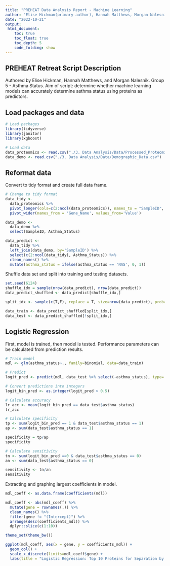 ```yaml
---
title: "PREHEAT Data Analysis Report - Machine Learning"
author: "Elise Hickman(primary author), Hannah Matthews, Morgan Nalesnik"
date: "2022-10-21"
output: 
 html_document:
    toc: true
    toc_float: true
    toc_depth: 5
    code_folding: show
---
```


## PREHEAT Retreat Script Description

Authored by Elise Hickman, Hannah Matthews, and Morgan Nalesnik. Group 5 - Asthma Status.
Aim of script: determine whether machine learning models can accurately determine asthma status using proteins as predictors.

## Load packages and data

```r
# Load packages
library(tidyverse)
library(janitor)
library(xgboost)
```
```r
# Load data
data_proteomics <- read.csv("./3. Data Analysis/Data/Processed_Proteomics_Data.csv")
data_demo <- read.csv("./3. Data Analysis/Data/Demographic_Data.csv")
```

## Reformat data

Convert to tidy format and create full data frame.

```r
# Change to tidy format 
data_tidy <-
  data_proteomics %>% 
  pivot_longer(cols=c(2:ncol(data_proteomics)), names_to = "SampleID", values_to = 'Value') %>% 
  pivot_wider(names_from = 'Gene_Name', values_from='Value')

data_demo <-
  data_demo %>% 
  select(SampleID, Asthma_Status)

data_predict <-
  data_tidy %>% 
  left_join(data_demo, by='SampleID') %>% 
  select(c(2:ncol(data_tidy), Asthma_Status)) %>%
  clean_names() %>% 
  mutate(asthma_status = ifelse(asthma_status == 'NAS', 0, 1))
```

Shuffle data set and split into training and testing datasets.
```r
set.seed(6124)
shuffle_idx = sample(nrow(data_predict), nrow(data_predict))
data_predict_shuffled <- data_predict[shuffle_idx,]

split_idx <- sample(c(T,F), replace = T, size=nrow(data_predict), prob=c(0.80, 0.20)) 

data_train <- data_predict_shuffled[split_idx,]
data_test <- data_predict_shuffled[!split_idx,]
```

## Logistic Regression

First, model is trained, then model is tested. Performance parameters can be calculated from prediction results.

```r
# Train model
mdl <- glm(asthma_status~., family=binomial, data=data_train)

# Predict
logit_pred <- predict(mdl, data_test %>% select(-asthma_status), type='response')

# Convert predictions into integers 
logit_bin_pred <- as.integer(logit_pred > 0.5)

# Calculate accuracy
lr_acc <- mean(logit_bin_pred == data_test$asthma_status)
lr_acc

# Calculate specificity
tp <- sum(logit_bin_pred == 1 & data_test$asthma_status == 1)
ap <- sum(data_test$asthma_status == 1)

specificity = tp/ap
specificity

# Calculate sensitivity
tn <- sum(logit_bin_pred ==0 & data_test$asthma_status == 0)
an <- sum(data_test$asthma_status == 0)

sensitivity <- tn/an
sensitivity
```

Extracting and graphing largest coefficients in model. 

```r
mdl_coeff <- as.data.frame(coefficients(mdl))

mdl_coeff <- abs(mdl_coeff) %>%
  mutate(gene = rownames(.)) %>%
  clean_names() %>%
  filter(gene != "(Intercept)") %>%
  arrange(desc(coefficients_mdl)) %>%
  dplyr::slice(c(1:10))

theme_set(theme_bw())

ggplot(mdl_coeff, aes(x = gene, y = coefficients_mdl)) +
  geom_col() +
  scale_x_discrete(limits=mdl_coeff$gene) + 
  labs(title = "Logistic Regression: Top 10 Proteins for Separation by Asthma Status", x="Gene", y = "Coefficient")
```

